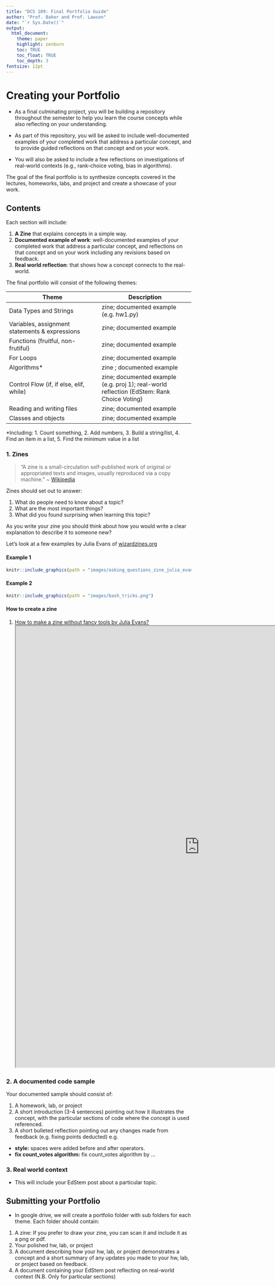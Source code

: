 ```yaml
---
title: "DCS 109: Final Portfolio Guide"
author: "Prof. Baker and Prof. Lawson"
date: "`r Sys.Date()`"
output:
  html_document:
    theme: paper
    highlight: zenburn
    toc: TRUE
    toc_float: TRUE
    toc_depth: 3
fontsize: 12pt
---
```


# Creating your Portfolio

- As a final culminating project, you will be building a repository throughout the
semester to help you learn the course concepts while also reflecting on your
understanding.

- As part of this repository, you will be asked to include well-documented examples of
your completed work that address a particular concept, and to provide guided
reflections on that concept and on your work.

- You will also be asked to include a few reflections on investigations of real-world
contexts (e.g., rank-choice voting, bias in algorithms).

The goal of the final portfolio is to synthesize concepts covered in the lectures, homeworks, labs, and project and create a showcase of your work.

## Contents

Each section will include:

1.  **A Zine** that explains concepts in a simple way.
2. **Documented example of work**: well-documented examples of
your completed work that address a particular concept, and reflections on that concept and on your work including any revisions based on feedback.
3. **Real world reflection**: that shows how a concept connects to the real-world. 

The final portfolio will consist of the following themes:

| Theme     | Description | 
| ----------- | ----------- | 
| Data Types and Strings | zine; documented example (e.g. hw1.py) |
|Variables, assignment statements & expressions | zine; documented example|
|Functions (fruitful, non-frutiful)| zine; documented example| 
|For Loops| zine; documented example| 
| Algorithms* | zine ; documented example| 
| Control Flow (if, if else, elif, while)  | zine; documented example (e.g. proj 1); real-world reflection (EdStem: Rank Choice Voting)| 
| Reading and writing files| zine; documented example| 
| Classes and objects| zine; documented example| 

*Including: 1. Count something, 2. Add numbers, 3. Build a string/list, 4. Find an item in a list, 5. Find the minimum value in a list

### 1. Zines {.tabset}


>"A zine is a small-circulation self-published work of original or appropriated texts and images, usually reproduced via a copy machine." ~ [Wikipedia](https://en.wikipedia.org/wiki/Zine)

Zines should set out to answer:

1. What do people need to know about a topic? 
2. What are the most important things?
3. What did you found surprising when learning this topic?

As you write your zine you should think about how you would write a clear explanation to describe it to someone new?

Let's look at a few examples by Julia Evans of [wizardzines.org](https://wizardzines.com/)

#### Example 1

```r
knitr::include_graphics(path = "images/asking_questions_zine_julia_evans.svg")
```


#### Example 2


```r
knitr::include_graphics(path = "images/bash_tricks.png")
```


#### How to create a zine

1. [How to make a zine without fancy tools by Julia Evans?](https://jvns.ca/blog/2019/09/01/ways-to-write-zines-without-fancy-tools/)
<iframe src="https://jvns.ca/blog/2019/09/01/ways-to-write-zines-without-fancy-tools/"  width="1000" height="1200"  title="How to Make a Zine by Julia Evans"></iframe>

### 2. A documented code sample

Your documented sample should consist of:

1. A homework, lab, or project
2. A short introduction (3-4 sentences) pointing out how it illustrates the concept, with the particular sections of code where the concept is used referenced. 
3. A short bulleted reflection pointing out any changes made from feedback (e.g. fixing points deducted) e.g.
  * **style:** spaces were added before and after operators.
  * **fix count_votes algorithm:** fix count_votes algorithm by ...


### 3. Real world context

* This will include your EdStem post about a particular topic.

## Submitting your Portfolio

* In google drive, we will create a portfolio folder with sub folders for each theme. Each folder should contain:

1. A zine: If you prefer to draw your zine, you can scan it and include it as a png or pdf.
2. Your polished hw, lab, or project
3. A document describing how your hw, lab, or project demonstrates a concept and a short summary of any updates you made to your hw, lab, or project based on feedback.
4. A document containing your EdStem post reflecting on real-world context (N.B. Only for particular sections)



